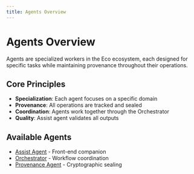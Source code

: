```yaml
---
title: Agents Overview
---
```


# Agents Overview

Agents are specialized workers in the Eco ecosystem, each designed for specific tasks while maintaining provenance throughout their operations.

## Core Principles

- **Specialization**: Each agent focuses on a specific domain
- **Provenance**: All operations are tracked and sealed
- **Coordination**: Agents work together through the Orchestrator
- **Quality**: Assist agent validates all outputs

## Available Agents

- [Assist Agent](./assist.mdx) - Front-end companion
- [Orchestrator](./orchestrator.mdx) - Workflow coordination
- [Provenance Agent](./provenance.mdx) - Cryptographic sealing